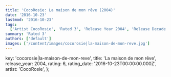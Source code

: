 ```yaml
---
title: 'CocoRosie: La maison de mon rêve (2004)'
date: '2016-10-23'
lastmod: '2016-10-23'
tags:
  ['Artist CocoRosie', 'Rated 3', 'Release Year 2004', 'Release Decade 2000']
summary: 'Rated 3'
authors: ['default']
images: ['/content/images/cocorosie|la-maison-de-mon-reve.jpg']
---
```


  key: 'cocorosie|la-maison-de-mon-reve',
  title: 'La maison de mon rêve',
  release_year: 2004,
  rating: 6,
  rating_date: '2016-10-23T00:00:00.000Z',
  artist: 'CocoRosie',
};

<MusicRating data={data} />
